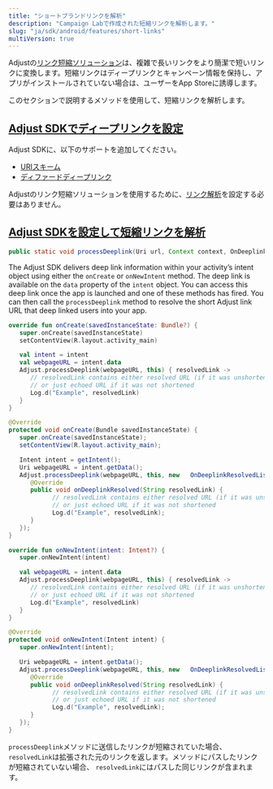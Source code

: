 ```yaml
---
title: "ショートブランドリンクを解析"
description: "Campaign Labで作成された短縮リンクを解析します。"
slug: "ja/sdk/android/features/short-links"
multiVersion: true
---
```


Adjustの[リンク短縮ソリューション](https://help.adjust.com/ja/article/short-branded-links)は、複雑で長いリンクをより簡潔で短いリンクに変換します。短縮リンクはディープリンクとキャンペーン情報を保持し、アプリがインストールされていない場合は、ユーザーをApp Storeに誘導します。

このセクションで説明するメソッドを使用して、短縮リンクを解析します。

## [Adjust SDKでディープリンクを設定](set-up-deep-linking-in-the-adjust-sdk)

Adjust SDKに、以下のサポートを追加してください。

-  [URIスキーム](/en/sdk/android/features/deep-links)
-  [ディファードディープリンク](/en/sdk/android/features/deep-links#deferred-deep-linking)

<Callout type="note">

Adjustのリンク短縮ソリューションを使用するために、[リンク解析](/en/sdk/android/features/deep-links#link-resolution)を設定する必要はありません。

</Callout>

## [Adjust SDKを設定して短縮リンクを解析](set-up-the-adjust-sdk-to-resolve-short-links)

<CodeBlock title="メソッドシグネチャー">

```java
public static void processDeeplink(Uri url, Context context, OnDeeplinkResolvedListener callback)
```

</CodeBlock>

The Adjust SDK delivers deep link information within your activity’s intent object using either the `onCreate` or `onNewIntent` method. The deep link is available on the `data` property of the `intent` object. You can access this deep link once the app is launched and one of these methods has fired. You can then call the `processDeeplink` method to resolve the short Adjust link URL that deep linked users into your app.

<Tabs>
<Tab title="Kotlin" sync="kotlin">

```kotlin
override fun onCreate(savedInstanceState: Bundle?) {
   super.onCreate(savedInstanceState)
   setContentView(R.layout.activity_main)

   val intent = intent
   val webpageURL = intent.data
   Adjust.processDeeplink(webpageURL, this) { resolvedLink ->
      // resolvedLink contains either resolved URL (if it was unshortened)
      // or just echoed URL if it was not shortened
      Log.d("Example", resolvedLink)
   }
}
```

</Tab>
<Tab title="Java" sync="java">

```java
@Override
protected void onCreate(Bundle savedInstanceState) {
   super.onCreate(savedInstanceState);
   setContentView(R.layout.activity_main);

   Intent intent = getIntent();
   Uri webpageURL = intent.getData();
   Adjust.processDeeplink(webpageURL, this, new   OnDeeplinkResolvedListener() {
      @Override
      public void onDeeplinkResolved(String resolvedLink) {
            // resolvedLink contains either resolved URL (if it was unshortened)
            // or just echoed URL if it was not shortened
            Log.d("Example", resolvedLink);
      }
   });
}
```

</Tab>
</Tabs>
<Tabs>
<Tab title="Kotlin" sync="kotlin">

```kotlin
override fun onNewIntent(intent: Intent?) {
   super.onNewIntent(intent)

   val webpageURL = intent.data
   Adjust.processDeeplink(webpageURL, this) { resolvedLink ->
      // resolvedLink contains either resolved URL (if it was unshortened)
      // or just echoed URL if it was not shortened
      Log.d("Example", resolvedLink)
   }
}
```

</Tab>
<Tab title="Java" sync="java">

```java
@Override
protected void onNewIntent(Intent intent) {
   super.onNewIntent(intent);

   Uri webpageURL = intent.getData();
   Adjust.processDeeplink(webpageURL, this, new   OnDeeplinkResolvedListener() {
      @Override
      public void onDeeplinkResolved(String resolvedLink) {
            // resolvedLink contains either resolved URL (if it was unshortened)
            // or just echoed URL if it was not shortened
            Log.d("Example", resolvedLink);
      }
   });
}
```

</Tab>
</Tabs>

`processDeeplink`メソッドに送信したリンクが短縮されていた場合、 `resolvedLink`は拡張された元のリンクを返します。メソッドにパスしたリンクが短縮されていない場合、 `resolvedLink`にはパスした同じリンクが含まれます。
